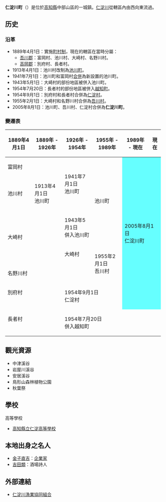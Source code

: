 {{日本町村
| 自治體名=仁淀川
| 町村=町
| 圖像=[[File:中津渓谷_-_panoramio_(1).jpg|240px]]
| 圖像說明=[[中津峽谷|中津峽谷]]
| 町村章=[[File:Flag_of_Niyodogawa_Kochi.JPG|100px]]
| 日文原名=仁淀川町
| 平假名=によどがわちょう
| 羅馬字拼音=Niyodogawa-chō
| 都道府縣=高知縣
| 支廳=
| 郡=吾川郡
| 編號= 39387
| 面積=332.96
| 邊界未定=
| 人口=6,169
| 統計時間=2012年4月1日
| 自治體=[[津野町|津野町]]、[[佐川町|佐川町]]、[[越知町|越知町]]、[[伊野町|伊野町]]<br>'''[[愛媛縣|愛媛縣]]'''：[[久萬高原町|久萬高原町]]
| 樹=
| 花=
| 鳥=
| 其他象徵物=
| 其他象徵=
| 郵遞區號=781-1592
| 所在地=吾川郡仁淀川町大崎124番地<br>[[File:Niyodogawa_Town_Office.jpg|210px]]
| 電話號碼=889-35-0111
| 外部連結= {{urk|http://www.town.niyodogawa.kochi.jp/}}
| 經度=
| 緯度=
| 地圖=[[File:Niyodogawa_in_Kochi_Prefecture_Ja.svg|250px]]
| 註記=人口：[http://www.pref.kochi.lg.jp/soshiki/111901/t-suikei.html 高知縣官方網頁]
}}
'''仁淀川町'''（{{jpn|j=仁淀川町|hg=によどがわちょう|rm=Niyodogawa chō|f=y}}）是位於[[高知縣|高知縣]]中部山區的一城鎮。[[仁淀川|仁淀川]]從轄區內由西向東流過。

==历史==
===沿革===
* 1889年4月1日：實施[[町村制|町村制]]，現在的轄區在當時分屬：
** [[吾川郡|吾川郡]]：富岡村、池川村、大崎村、名野川村。
** [[高岡郡|高岡郡]]：別府村、長者村。
* 1913年4月1日：池川村改制為[[池川町|池川町]]。
* 1941年7月1日：池川町和富岡村[[市町村合併|合併]]為新設置的池川町。
* 1943年5月1日：大崎村的部份地區被併入池川町。
* 1954年7月20日：長者村的部份地區被併入[[越知町|越知町]]。
* 1954年9月1日：別府村和長者村合併為[[仁淀村|仁淀村]]。
* 1955年2月1日：大崎村和名野川村合併為[[吾川村|吾川村]]。
* 2005年8月1日：池川町、吾川村、仁淀村合併為'''仁淀川町'''。

===變遷表===
{| class="wikitable" style="font-size:small"
! 1889年4月1日
! 1889年 - 1926年
! 1926年 - 1954年
! 1955年 - 1989年
! 1989年 - 現在
! 現在
|-
| colspan=2 | 富岡村
| rowspan=2 | 1941年7月1日<br>池川町
| rowspan=3 | 池川町
| rowspan=7 colspan=2 style="background-color:#6ff;" | 2005年8月1日<br>仁淀川町
|-
| 池川村
| 1913年4月1日<br>池川町
|-
| rowspan=2 colspan=2 | 大崎村
| 1943年5月1日<br>併入池川町
|-
| 大崎村
| rowspan=2 | 1955年2月1日<br>吾川村
|-
| colspan=3 | 名野川村
|-
| colspan=2 | 別府村
| rowspan=2 colspan=2 | 1954年9月1日<br>仁淀村
|-
| rowspan=2 colspan=2 | 長者村
|-
| colspan=4 | 1954年7月20日<br>併入越知町
|}

==觀光資源==
* 中津溪谷
* 岩屋川溪谷
* 安居溪谷
* 鳥形山森林植物公園
* 秋葉祭

==學校==
; 高等學校
* [[高知縣立仁淀高等學校|高知縣立仁淀高等學校]]

== 本地出身之名人 ==
* [[金子直吉|金子直吉]]：[[企業家|企業家]]
* [[吉田類|吉田類]]：酒場詩人

==外部連結==
{{commonscat|Niyodogawa, Kochi}}
* {{Ja}} [http://www.niyodogawa.or.jp/ 仁淀川漁業協同組合] {{Wayback|url=http://www.niyodogawa.or.jp/ |date=20210107150348 }}

{{高知縣}}